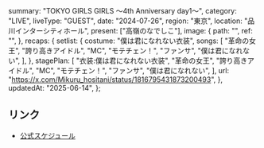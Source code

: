   summary: "TOKYO GIRLS GIRLS 〜4th Anniversary day1〜",
  category: "LIVE",
  liveType: "GUEST",
  date: "2024-07-26",
  region: "東京",
  location: "品川インターシティホール",
  present: ["高嶺のなでしこ"],
  image: {
    path: "",
    ref: "",
  },
  recaps: {
    setlist: {
      costume: "僕は君になれない衣装",
      songs: [
        "革命の女王",
        "誇り高きアイドル",
        "MC",
        "モテチェン！",
        "ファンサ",
        "僕は君になれない",
      ],
    },
    stagePlan: [
      "衣装:僕は君になれない衣装",
      "革命の女王",
      "誇り高きアイドル",
      "MC",
      "モテチェン！",
      "ファンサ",
      "僕は君になれない",
    ],
    url: "https://x.com/Mikuru_hositani/status/1816795431873200493",
  },
  updatedAt: "2025-06-14",
};

## リンク

- [公式スケジュール](https://takanenonadeshiko.jp/?p=2256)
